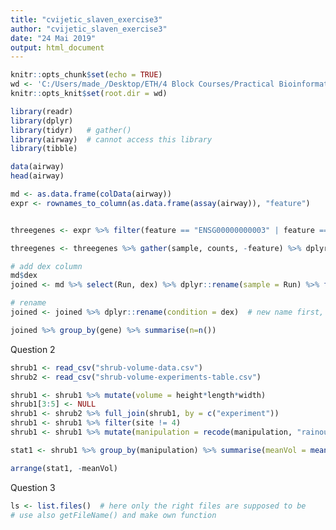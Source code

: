 ---
title: "cvijetic_slaven_exercise3"
author: "cvijetic_slaven_exercise3"
date: "24 Mai 2019"
output: html_document
---

```{r setup, include=FALSE}
knitr::opts_chunk$set(echo = TRUE)
wd <- 'C:/Users/made_/Desktop/ETH/4 Block Courses/Practical Bioinformatics/PART 4/data'
knitr::opts_knit$set(root.dir = wd)
```

```{r, message=FALSE}
library(readr)
library(dplyr)
library(tidyr)   # gather()
library(airway)  # cannot access this library
library(tibble)
```

```{r, message=FALSE}
data(airway)
head(airway)

md <- as.data.frame(colData(airway))
expr <- rownames_to_column(as.data.frame(assay(airway)), "feature")


threegenes <- expr %>% filter(feature == "ENSG00000000003" | feature == "ENSG00000000005" | feature == "ENSG00000000419")

threegenes <- threegenes %>% gather(sample, counts, -feature) %>% dplyr::rename(gene = feature)

# add dex column
md$dex
joined <- md %>% select(Run, dex) %>% dplyr::rename(sample = Run) %>% full_join(threegenes, by = c("sample"))

# rename
joined <- joined %>% dplyr::rename(condition = dex)  # new name first, then name to be removed

joined %>% group_by(gene) %>% summarise(n=n())
```

Question 2
```{r, message=FALSE}
shrub1 <- read_csv("shrub-volume-data.csv")
shrub2 <- read_csv("shrub-volume-experiments-table.csv")

shrub1 <- shrub1 %>% mutate(volume = height*length*width)
shrub1[3:5] <- NULL
shrub1 <- shrub2 %>% full_join(shrub1, by = c("experiment"))
shrub1 <- shrub1 %>% filter(site != 4)
shrub1 <- shrub1 %>% mutate(manipulation = recode(manipulation, "rainout" = "radioactive fallout"))

stat1 <- shrub1 %>% group_by(manipulation) %>% summarise(meanVol = mean(volume), minVol = min(volume), maxVol = max(volume))
```
```{r, message=TRUE}
arrange(stat1, -meanVol)

```
Question 3
```{r, message=FALSE}
ls <- list.files()  # here only the right files are supposed to be
# use also getFileName() and make own function


```